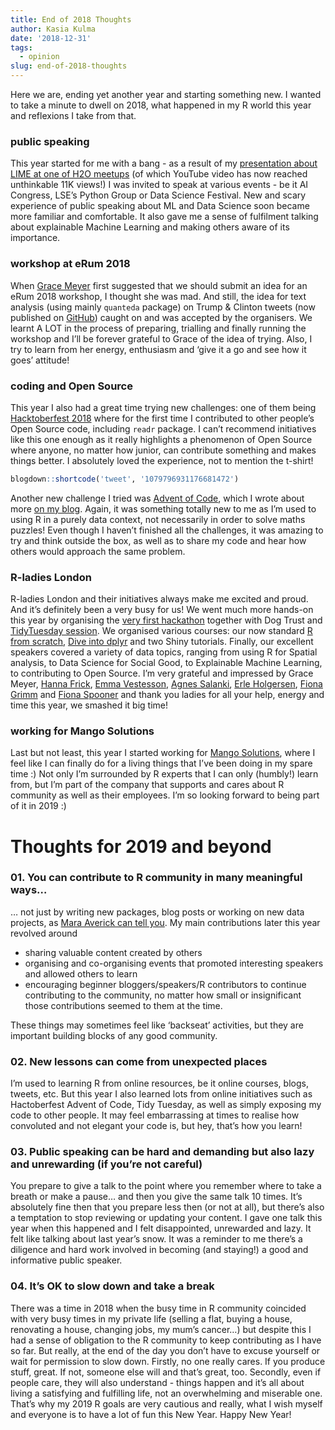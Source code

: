 ```yaml
---
title: End of 2018 Thoughts
author: Kasia Kulma
date: '2018-12-31'
tags:
  - opinion
slug: end-of-2018-thoughts
---
```


Here we are, ending yet another year and starting something new. I wanted to take a minute to dwell on 2018, what happened in my R world this year and reflexions I take from that.   


### public speaking 

This year started for me with a bang - as a result of my [presentation about LIME at one of H2O meetups](https://www.youtube.com/watch?v=CY3t11vuuOM&t=2003s) (of which YouTube video has now reached unthinkable 11K views!) I was invited to speak at various events - be it AI Congress, LSE's Python Group or Data Science Festival. New and scary experience of public speaking about ML and Data Science soon became more familiar and comfortable. It also gave me a sense of fulfilment talking about explainable Machine Learning and making others aware of its importance.   

### workshop at eRum 2018

When [Grace Meyer](https://www.linkedin.com/in/grace-meyer-b039803b/) first suggested that we should submit an idea for an eRum 2018 workshop, I thought she was mad. And still, the idea for text analysis (using mainly `quanteda` package) on Trump & Clinton tweets (now published on [GitHub](https://github.com/KKulma/2018_eRum_TextClassification_workshop)) caught on and was accepted by the organisers. We learnt A LOT in the process of preparing, trialling and finally running the workshop and I'll be forever grateful to Grace of the idea of trying. Also, I try to learn from her energy, enthusiasm and 'give it a go and see how it goes' attitude! 

### coding and Open Source
This year I also had a great time trying new challenges: one of them being [Hacktoberfest 2018](https://hacktoberfest.digitalocean.com/) where for the first time I contributed to other people's Open Source code, including `readr` package. I can't recommend initiatives like this one enough as it really highlights a phenomenon of Open Source where anyone, no matter how junior, can contribute something and makes things better. I absolutely loved the experience, not to mention the t-shirt!

```r
blogdown::shortcode('tweet', '1079796931176681472')
```


Another new challenge I tried was [Advent of Code](https://adventofcode.com/), which I wrote about more [on my blog](https://r-tastic.co.uk/post/advent-of-code-in-r-day-1/). Again, it was something totally new to me as I'm used to using R in a purely data context, not necessarily in order to solve maths puzzles! Even though I haven't finished all the challenges, it was amazing to try and think outside the box, as well as to share my code and hear how others would approach the same problem.   

### R-ladies London 

R-ladies London and their initiatives always make me excited and proud. And it's definitely been a very busy for us! We went much more hands-on this year by organising the [very first hackathon](https://www.meetup.com/rladies-london/events/253352011/) together with Dog Trust and [TidyTuesday session](https://www.meetup.com/rladies-london/events/256553328/). We organised various courses: our now standard [R from scratch](https://www.meetup.com/rladies-london/events/247492507/), [Dive into dplyr](https://www.meetup.com/rladies-london/events/247712800/) and two Shiny tutorials. Finally, our excellent speakers covered a variety of data topics, ranging from using R for Spatial analysis, to Data Science for Social Good, to Explainable Machine Learning, to contributing to Open Source. I'm very grateful and impressed by Grace Meyer, [Hanna Frick](https://twitter.com/hfcfrick), [Emma Vestesson](https://twitter.com/Gummifot), [Agnes Salanki](https://twitter.com/salankia), [Erle Holgersen](https://twitter.com/wuergh), [Fiona Grimm](https://twitter.com/fiona_grimm) and [Fiona Spooner](https://twitter.com/f_spooner) and thank you ladies for all your help, energy and time this year, we smashed it big time!  

### working for Mango Solutions 

Last but not least, this year I started working for [Mango Solutions](https://twitter.com/MangoTheCat), where I feel like I can finally do for a living things that I've been doing in my spare time :) Not only I'm surrounded by R experts that I can only (humbly!) learn from, but I'm part of the company that supports and cares about R community as well as their employees. I'm so looking forward to being part of it in 2019 :)


# Thoughts for 2019 and beyond

### 01. You can contribute to R community in many meaningful ways... 

... not just by writing new packages, blog posts or working on new data projects, as [Mara Averick can tell you](https://www.rstudio.com/resources/videos/phrasing-communicating-data-science-through-tweets-gifs-and-classic-misdirection/). My main contributions later this year revolved around 

 - sharing valuable content created by others 
 - organising and co-organising events that promoted interesting speakers and allowed others to learn
 - encouraging beginner bloggers/speakers/R contributors to continue contributing to the community, no matter how small or insignificant those contributions seemed to them at the time. 
 
These things may sometimes feel like 'backseat' activities, but they are important building blocks of any good community.

### 02. New lessons can come from unexpected places 

I'm used to learning R from online resources, be it online courses, blogs, tweets, etc. But this year I also learned lots from online initiatives such as Hactoberfest
Advent of Code, Tidy Tuesday, as well as simply exposing my code to other people. It may feel embarrassing at times to realise how convoluted and not elegant your code is, but hey, that's how you learn!


### 03. Public speaking can be hard and demanding but also lazy and unrewarding (if you're not careful)

You prepare to give a talk to the point where you remember where to take a breath or make a pause... and then you give the same talk 10 times. It's absolutely fine then that you prepare less then (or not at all), but there's also a temptation to stop reviewing or updating your content. I gave one talk this year when this happened and I felt disappointed, unrewarded and lazy. It felt like talking about last year's snow. It was a reminder to me there's a diligence and hard work involved in becoming (and staying!) a good and informative public speaker.   


### 04. It's OK to slow down and take a break
There was a time in 2018 when the busy time in R community coincided with very busy times in my private life (selling a flat, buying a house, renovating a house, changing jobs, my mum's cancer...) but despite this I had a sense of obligation to the R community to keep contributing as I have so far. But really, at the end of the day you don't have to excuse yourself or wait for permission to slow down. Firstly, no one really cares. If you produce stuff, great. If not, someone else will and that's great, too. Secondly, even if people care, they will also understand - things happen and it's all about living a satisfying and fulfilling life, not an overwhelming and miserable one. That's why my 2019 R goals are very cautious and really, what I wish myself and everyone is to have a lot of fun this New Year. Happy New Year!
